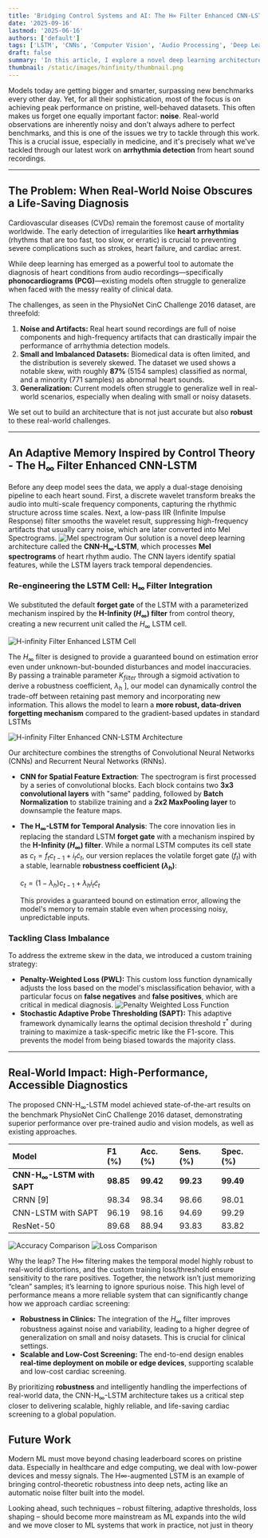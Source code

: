 ```yaml
---
title: 'Bridging Control Systems and AI: The H∞ Filter Enhanced CNN-LSTM'
date: '2025-09-16'
lastmod: '2025-06-16'
authors: ['default']
tags: ['LSTM', 'CNNs', 'Computer Vision', 'Audio Processing', 'Deep Learning', 'Healthcare']
draft: false
summary: 'In this article, I explore a novel deep learning architecture from a recent publication of mine that integrates the H∞ filter from control theory into a CNN-LSTM framework to enhance robustness against noise and class imbalance in arrhythmia detection from heart sound recordings. Our approach achieves state-of-the-art performance on the PhysioNet CinC Challenge 2016 dataset, demonstrating its potential for scalable and reliable cardiac screening.'
thumbnail: /static/images/hinfinity/thumbnail.png
---
```


Models today are getting bigger and smarter, surpassing new benchmarks every other day. Yet, for all their sophistication, most of the focus is on achieving peak performance on pristine, well-behaved datasets. This often makes us forget one equally important factor: **noise**. Real-world observations are inherently noisy and don't always adhere to perfect benchmarks, and this is one of the issues we try to tackle through this work. This is a crucial issue, especially in medicine, and it's precisely what we've tackled through our latest work on **arrhythmia detection** from heart sound recordings.

---

## The Problem: When Real-World Noise Obscures a Life-Saving Diagnosis

Cardiovascular diseases (CVDs) remain the foremost cause of mortality worldwide. The early detection of irregularities like **heart arrhythmias** (rhythms that are too fast, too slow, or erratic) is crucial to preventing severe complications such as strokes, heart failure, and cardiac arrest.

While deep learning has emerged as a powerful tool to automate the diagnosis of heart conditions from audio recordings—specifically **phonocardiograms (PCG)**—existing models often struggle to generalize when faced with the messy reality of clinical data.

The challenges, as seen in the PhysioNet CinC Challenge 2016 dataset, are threefold:

1. **Noise and Artifacts:** Real heart sound recordings are full of noise components and high-frequency artifacts that can drastically impair the performance of arrhythmia detection models.
2. **Small and Imbalanced Datasets:** Biomedical data is often limited, and the distribution is severely skewed. The dataset we used shows a notable skew, with roughly **87%** (5154 samples) classified as normal, and a minority (771 samples) as abnormal heart sounds.
3. **Generalization:** Current models often struggle to generalize well in real-world scenarios, especially when dealing with small or noisy datasets.

We set out to build an architecture that is not just accurate but also **robust** to these real-world challenges.

---

## An Adaptive Memory Inspired by Control Theory - The H$_{\infty}$ Filter Enhanced CNN-LSTM

Before any deep model sees the data, we apply a dual-stage denoising pipeline to each heart sound. First, a discrete wavelet transform breaks the audio into multi-scale frequency components, capturing the rhythmic structure across time scales. Next, a low-pass IIR (Infinite Impulse Response) filter smooths the wavelet result, suppressing high-frequency artifacts that usually carry noise, which are later converted into Mel Spectrograms.
![Mel spectrogram](/static/images/hinfinity/mel.png)
Our solution is a novel deep learning architecture called the **CNN-H$_{\infty}$-LSTM**, which processes **Mel spectrograms** of heart rhythm audio. The CNN layers identify spatial features, while the LSTM layers track temporal dependencies.

### Re-engineering the LSTM Cell: H$_{\infty}$ Filter Integration

We substituted the default **forget gate** of the LSTM with a parameterized mechanism inspired by the **H-Infinity ($H_{\infty}$) filter** from control theory, creating a new recurrent unit called the $H_{\infty}$ LSTM cell.

![H-infinity Filter Enhanced LSTM Cell](/static/images/hinfinity/cell.png)

The $H_{\infty}$ filter is designed to provide a guaranteed bound on estimation error even under unknown-but-bounded disturbances and model inaccuracies. By passing a trainable parameter $K_{filter}$ through a sigmoid activation to derive a robustness coefficient, $\lambda_{h}$ ], our model can dynamically control the trade-off between retaining past memory and incorporating new information. This allows the model to learn a **more robust, data-driven forgetting mechanism** compared to the gradient-based updates in standard LSTMs

![H-infinity Filter Enhanced CNN-LSTM Architecture](/static/images/hinfinity/architecture.png)

Our architecture combines the strengths of Convolutional Neural Networks (CNNs) and Recurrent Neural Networks (RNNs).

- **CNN for Spatial Feature Extraction**: The spectrogram is first processed by a series of convolutional blocks. Each block contains two **3x3 convolutional layers** with "same" padding, followed by **Batch Normalization** to stabilize training and a **2x2 MaxPooling layer** to downsample the feature maps.
- **The H$_{\infty}$-LSTM for Temporal Analysis**: The core innovation lies in replacing the standard LSTM **forget gate** with a mechanism inspired by the **H-Infinity ($H_{\infty}$) filter**. While a normal LSTM computes its cell state as $c_{t}=f_{t}c_{t-1}+i_{t}\tilde{c}_{t}$, our version replaces the volatile forget gate ($f_t$) with a stable, learnable **robustness coefficient ($\lambda_{h}$)**:

  $c_{t}=(1-\lambda_{h})c_{t-1}+\lambda_{h}i_{t}\tilde{c}_{t}$

  This provides a guaranteed bound on estimation error, allowing the model's memory to remain stable even when processing noisy, unpredictable inputs.

### Tackling Class Imbalance

To address the extreme skew in the data, we introduced a custom training strategy:

- **Penalty-Weighted Loss (PWL):** This custom loss function dynamically adjusts the loss based on the model's misclassification behavior, with a particular focus on **false negatives** and **false positives**, which are critical in medical diagnosis.
  ![Penalty Weighted Loss Function](/static/images/hinfinity/loss.png)
- **Stochastic Adaptive Probe Thresholding (SAPT):** This adaptive framework dynamically learns the optimal decision threshold $\tau^{*}$ during training to maximize a task-specific metric like the F1-score. This prevents the model from being biased towards the majority class.

---

## Real-World Impact: High-Performance, Accessible Diagnostics

The proposed $\text{CNN-H}_{\infty}\text{-LSTM}$ model achieved state-of-the-art results on the benchmark PhysioNet CinC Challenge 2016 dataset, demonstrating superior performance over pre-trained audio and vision models, as well as existing approaches.

| Model                               | F1 (%)    | Acc. (%)  | Sens. (%) | Spec. (%) |
| :---------------------------------- | :-------- | :-------- | :-------- | :-------- |
| **CNN-H$_{\infty}$-LSTM with SAPT** | **98.85** | **99.42** | **99.23** | **99.49** |
| CRNN [9]                            | 98.34     | 98.34     | 98.66     | 98.01     |
| CNN-LSTM with SAPT                  | 96.19     | 98.16     | 94.69     | 99.29     |
| ResNet-50                           | 89.68     | 88.94     | 93.83     | 83.82     |

![Accuracy Comparison](/static/images/hinfinity/accuracy.png)
![Loss Comparison](/static/images/hinfinity/loss.png)

Why the leap? The H∞ filtering makes the temporal model highly robust to real-world distortions, and the custom training loss/threshold ensure sensitivity to the rare positives. Together, the network isn’t just memorizing “clean” samples; it’s learning to ignore spurious noise.
This high level of performance means a more reliable system that can significantly change how we approach cardiac screening:

- **Robustness in Clinics:** The integration of the $H_{\infty}$ filter improves robustness against noise and variability, leading to a higher degree of generalization on small and noisy datasets. This is crucial for clinical settings.
- **Scalable and Low-Cost Screening:** The end-to-end design enables **real-time deployment on mobile or edge devices**, supporting scalable and low-cost cardiac screening.

By prioritizing **robustness** and intelligently handling the imperfections of real-world data, the $\text{CNN-H}_{\infty}\text{-LSTM}$ architecture takes us a critical step closer to delivering scalable, highly reliable, and life-saving cardiac screening to a global population.

## Future Work

Modern ML must move beyond chasing leaderboard scores on pristine data. Especially in healthcare and edge computing, we deal with low-power devices and messy signals. The H∞-augmented LSTM is an example of bringing control-theoretic robustness into deep nets, acting like an automatic noise filter built into the model.

Looking ahead, such techniques – robust filtering, adaptive thresholds, loss shaping – should become more mainstream as ML expands into the wild and we move closer to ML systems that work in practice, not just in theory
